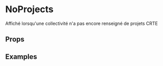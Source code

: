 
<Meta title="Collectivité/NoProjects" component={NoProjects} />

# NoProjects

Affiché lorsqu'une collectivité n'a pas encore renseigné de projets CRTE

## Props

<ArgsTable of={NoProjects} />

## Examples

<Canvas>
    <Story name="Default">
        <NoProjects />
    </Story>
</Canvas>
